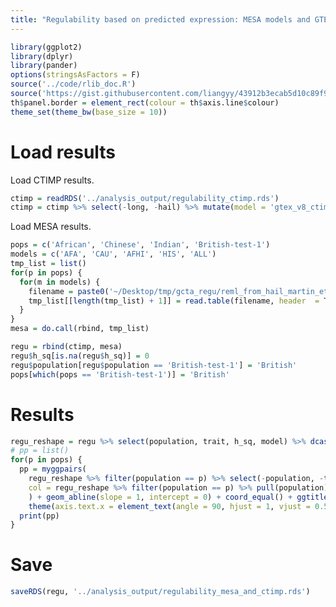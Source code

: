 ```yaml
---
title: "Regulability based on predicted expression: MESA models and GTEx v8 Whole Blood (ctimp)"
---
```


```r
library(ggplot2)
library(dplyr)
library(pander)
options(stringsAsFactors = F)
source('../code/rlib_doc.R')
source('https://gist.githubusercontent.com/liangyy/43912b3ecab5d10c89f9d4b2669871c9/raw/8151c6fe70e3d4ee43d9ce340ecc0eb65172e616/my_ggplot_theme.R')
th$panel.border = element_rect(colour = th$axis.line$colour)
theme_set(theme_bw(base_size = 10))
```

# Load results

Load CTIMP results.

```r
ctimp = readRDS('../analysis_output/regulability_ctimp.rds')
ctimp = ctimp %>% select(-long, -hail) %>% mutate(model = 'gtex_v8_ctimp')
```

Load MESA results.

```r
pops = c('African', 'Chinese', 'Indian', 'British-test-1')
models = c('AFA', 'CAU', 'AFHI', 'HIS', 'ALL')
tmp_list = list()
for(p in pops) {
  for(m in models) {
    filename = paste0('~/Desktop/tmp/gcta_regu/reml_from_hail_martin_et_al_traits_x_', m, '_x_', p, '.tsv')
    tmp_list[[length(tmp_list) + 1]] = read.table(filename, header  = T, sep = '\t') %>% mutate(population = p, model = m)
  }
}
mesa = do.call(rbind, tmp_list)
```

```r
regu = rbind(ctimp, mesa)
regu$h_sq[is.na(regu$h_sq)] = 0
regu$population[regu$population == 'British-test-1'] = 'British'
pops[which(pops == 'British-test-1')] = 'British'
```

# Results

```r
regu_reshape = regu %>% select(population, trait, h_sq, model) %>% dcast( trait + population ~ model, value.var = 'h_sq') 
# pp = list()
for(p in pops) {
  pp = myggpairs(
    regu_reshape %>% filter(population == p) %>% select(-population, -trait), 
    col = regu_reshape %>% filter(population == p) %>% pull(population)
    ) + geom_abline(slope = 1, intercept = 0) + coord_equal() + ggtitle(p) + 
    theme(axis.text.x = element_text(angle = 90, hjust = 1, vjust = 0.5))
  print(pp)
}
```

# Save

```r
saveRDS(regu, '../analysis_output/regulability_mesa_and_ctimp.rds')
```

